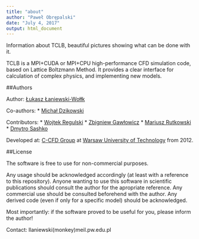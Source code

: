 ```yaml
---
title: "about"
author: "Paweł Obrępalski"
date: "July 4, 2017"
output: html_document
---
```


Information about TCLB, beautiful pictures showing what can be done with it.

TCLB is a MPI+CUDA or MPI+CPU high-performance CFD simulation code, based on Lattice Boltzmann Method. It provides a clear interface for calculation of complex physics, and implementing new models.

##Authors

Author: [Łukasz Łaniewski-Wołłk](https://github.com/llaniewski)

Co-authors:
* [Michał Dzikowski](https://github.com/mdzik)

Contributors:
* [Wojtek Regulski](https://github.com/wojtasMEiL)
* [Zbigniew Gawłowicz](https://github.com/zgawlowicz)
* [Mariusz Rutkowski](https://github.com/mrutkowski-aero)
* [Dmytro Sashko](https://github.com/shkodm)

Developed at: [C-CFD Group](https://c-cfd.meil.pw.edu.pl/) at [Warsaw University of Technology](http://pw.edu.pl/) from 2012.

##License

The software is free to use for non-commercial purposes.

Any usage should be acknowledged accordingly (at least with a reference to this repository). Anyone wanting to use this software in scientific publications should consult the author for the apropriate reference. Any commercial use should be consulted beforehend with the author. Any derived code (even if only for a specific model) should be acknowledged.

Most importantly: if the software proved to be useful for you, please inform the author!

Contact: llaniewski(monkey)meil.pw.edu.pl